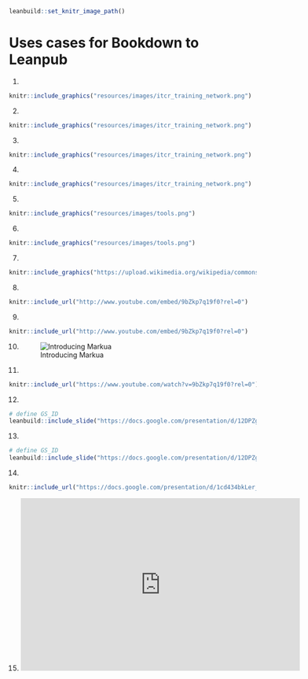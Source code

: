 
```r
leanbuild::set_knitr_image_path()
```

# Uses cases for Bookdown to Leanpub

1)
```r
knitr::include_graphics("resources/images/itcr_training_network.png")
```

2)
```r
knitr::include_graphics("resources/images/itcr_training_network.png")
```

3)
```r
knitr::include_graphics("resources/images/itcr_training_network.png")
```

4)
```r
knitr::include_graphics("resources/images/itcr_training_network.png")
```

5)
```r
knitr::include_graphics("resources/images/tools.png")
```

6)
```r
knitr::include_graphics("resources/images/tools.png")
```

7)
```r
knitr::include_graphics("https://upload.wikimedia.org/wikipedia/commons/e/e9/Felis_silvestris_silvestris_small_gradual_decrease_of_quality.png")
```

8)
```r
knitr::include_url("http://www.youtube.com/embed/9bZkp7q19f0?rel=0")
```

9)
```r
knitr::include_url("http://www.youtube.com/embed/9bZkp7q19f0?rel=0")
```

10)
![Introducing Markua](https://www.youtube.com/watch?t=105&v=VOCYL-FNbr0)


11)
```r
knitr::include_url("https://www.youtube.com/watch?v=9bZkp7q19f0?rel=0")
```

12)
```r
# define GS_ID
leanbuild::include_slide("https://docs.google.com/presentation/d/12DPZgPteQBwgal6kSPP58zhPhjZ7QSPZLe3NkA8M3eo/edit#slide=id.gc87451c247_0_17", overwrite = FALSE)
```

13)
```r
# define GS_ID
leanbuild::include_slide("https://docs.google.com/presentation/d/12DPZgPteQBwgal6kSPP58zhPhjZ7QSPZLe3NkA8M3eo/edit#slide=id.gc87451c247_0_17", overwrite = FALSE)
```

14)
```r
knitr::include_url("https://docs.google.com/presentation/d/1cd434bkLer_CJ04GzpsZwzeEA9gjc5Ho6QimiHPbyEg/export/png?id=1cd434bkLer_CJ04GzpsZwzeEA9gjc5Ho6QimiHPbyEg&pageid=p")
```

15)
<p align="center"><iframe src="https://widgets.figshare.com/articles/5427418/embed?show_title=1" width="568" height="351" allowfullscreen frameborder="0" alt = "expectation document"></iframe></p>
